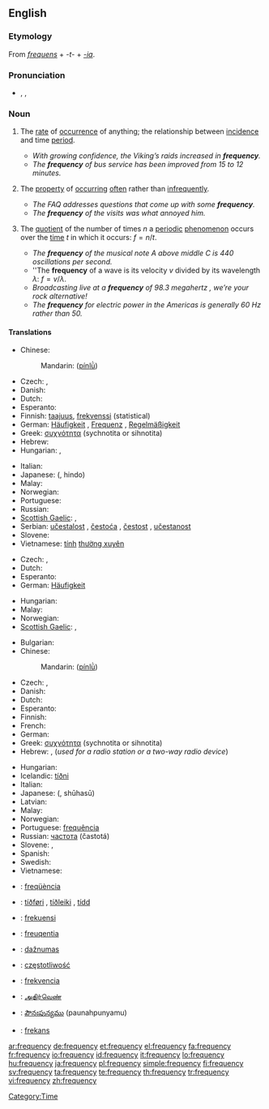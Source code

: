 {{wikipedia|Frequency (disambiguation)}}
==English==

===Etymology===
From {{etyl|la}} ''[[frequens]]'' + ''-t-'' + ''[[-ia]]''.

===Pronunciation===
* {{enPR|frĕʹkwən-sē}}, {{IPA|/ˈfriːkwənsi/}}, {{SAMPA|/"fri:kw@nsi/}}

===Noun===
{{en-noun|frequenc|ies}}

# {{uncountable}} The [[rate]] of [[occurrence]] of anything; the relationship between [[incidence]] and time [[period]].
#* ''With growing confidence, the Viking’s raids increased in '''frequency'''.''
#* ''The '''frequency''' of bus service has been improved from 15 to 12 minutes.''
# {{uncountable}} The [[property]] of [[occur]]ring [[often]] rather than [[infrequently]].
#* ''The FAQ addresses questions that come up with some '''frequency'''.''
#* ''The '''frequency''' of the visits was what annoyed him.''
# {{countable}} The [[quotient]] of the number of times <math>n</math> a [[periodic]] [[phenomenon]] occurs over the [[time]] <math>t</math> in which it occurs: <math>f = n / t</math>.
#* ''The '''frequency''' of the musical note A above middle C is 440 oscillations per second.''
#* ''The '''frequency''' of a wave is its velocity <math>v</math> divided by its wavelength <math>\lambda</math>: <math>f = v / \lambda</math>.
#* ''Broadcasting live at a '''frequency''' of 98.3 megahertz<!--fictional station-->, we’re your rock alternative!''
#* ''The '''frequency''' for electric power in the Americas is generally 60 Hz rather than 50.''

====Translations====
{{trans-top|rate of occurrence of anything}}
* Chinese:
*: Mandarin: {{zh-ts|頻率|频率}} ([[pín]][[lǜ]])
* Czech: {{t-|cs|četnost|n}}, {{t-|cs|frekvence|f}}
* Danish: {{t+|da|hyppighed|c}}
* Dutch: {{t+|nl|frequentie|f}}
* Esperanto: {{t-|eo|ofto|xs=Esperanto}}
* Finnish: [[taajuus]], [[frekvenssi]] (statistical)
* German: [[Häufigkeit]] {{f}}, [[Frequenz]] {{f}}, [[Regelmäßigkeit]] {{f}}
* Greek: [[συχνότητα]] (sychnotita or sihnotita) {{f}}
* Hebrew: {{he-translation|תדירות|tedirút}} {{f}}
* Hungarian: {{t+|hu|gyakoriság}}, {{t|hu|ismétlődés}}
{{trans-mid}}
* Italian: {{t+|it|frequenza|f}}
* Japanese: {{Jpan|[[頻度]]}} ({{Jpan|[[ひんど]]}}, hindo)
* Malay: {{t|ms|kekerapan|xs=Malay}}
* Norwegian: {{t|no|hyppighet|m}}
* Portuguese: {{t+|pt|frequência|f}}
* Russian: {{t+|ru|частота|f|tr=častotá|sc=Cyrl}}
* [[Scottish Gaelic]]: {{t-|gd|bitheantas|m|xs=Scottish Gaelic}}, {{t-|gd|tricead|m|xs=Scottish Gaelic}}
* Serbian: [[učestalost]] {{f}}, [[čestoća]] {{f}}, [[čestost]] {{f}}, [[učestanost]] {{f}}
* Slovene: {{t|sl|pogostost|f}}
* Vietnamese: [[tính]] [[thường xuyên]]
{{trans-bottom}}

{{trans-top|property of occurring often rather than infrequently}}
* Czech: {{t-|cs|častost|n}}, {{t-|cs|frekvence|f}}
* Dutch: {{t|nl|regelmaat|m|f}}
* Esperanto: {{t-|eo|ofteco|xs=Esperanto}}
* German: [[Häufigkeit]] {{f}}
{{trans-mid}}
* Hungarian: {{t+|hu|gyakoriság}}
* Malay: {{t|ms|kekerapan|xs=Malay}}
* Norwegian: {{t|no|hyppighet|m}}
* [[Scottish Gaelic]]: {{t-|gd|bitheantas|m|xs=Scottish Gaelic}}, {{t-|gd|tricead|m|xs=Scottish Gaelic}}
{{trans-bottom}}

{{trans-top|number of occurrences divided by time}}
* Bulgarian: {{t+|bg|честота|f|tr=cestota|sc=Cyrl}}
* Chinese:
*: Mandarin: {{zh-ts|頻率|频率}} ([[pín]][[lǜ]])
* Czech: {{t-|cs|frekvence|f}}, {{t-|cs|kmitočet|m}} {{i|of radio frequency}}
* Danish: {{t-|da|frekvens|n}}
* Dutch: {{t+|nl|frequentie|f}}
* Esperanto: {{t-|eo|frekvenco|xs=Esperanto}}
* Finnish: {{t-|fi|taajuus}}
* French: {{t+|fr|fréquence|f}}
* German: {{t+|de|Frequenz|f}}
* Greek: [[συχνότητα]] (sychnotita or sihnotita) {{f}}
* Hebrew: {{he-translation|תדירות|tedirút}} {{f}}, {{he-translation|תדר|téder}} {{m}} (''used for a radio station or a two-way radio device'')
{{trans-mid}}
* Hungarian: {{t+|hu|frekvencia}}
* Icelandic: [[tíðni]] {{f}}
* Italian: {{t+|it|frequenza|f}}
* Japanese: {{Jpan|[[周波数]]}} ({{Jpan|[[しゅうはすう]]}}, shūhasū)
* Latvian: {{t-|lv|frekvence|f|xs=Latvian}}
* Malay: {{t|ms|frekuensi|xs=Malay}}
* Norwegian: {{t+|no|frekvens|m}}
* Portuguese: [[frequência]] {{f}}
* Russian: [[частота]] (častotá) {{f}}
* Slovene: {{t+|sl|frekvenca|f}}, {{t|sl|pogostost|f}}
* Spanish: {{t+|es|frecuencia|f}}
* Swedish: {{t+|sv|frekvens}}
* Vietnamese: {{t+|vi|tần số|xs=Vietnamese}}
{{trans-bottom}}

{{checktrans-top}}
* {{ttbc|Catalan}}: [[freqüència]] {{f}}
* {{ttbc|Faroese}}: [[tíðføri]] {{n}}, [[tíðleiki]] {{m}}, [[tídd]] {{f}}
* {{ttbc|Indonesian}}: [[frekuensi]]
* {{ttbc|Latin}}: [[freuqentia]] {{f}}
* {{ttbc|Lithuanian}}: [[dažnumas]]
{{trans-mid}}
* {{ttbc|Polish}}: [[częstotliwość]] {{m}}
* {{ttbc|Slovak}}: [[frekvencia]] {{f}}
* {{ttbc|Tamil}}: [[அதிர்வெண்]]
* {{ttbc|Telugu}}: [[పౌనఃపున్యము]] (paunahpunyamu)
* {{ttbc|Turkish}}: [[frekans]]
{{trans-bottom}}

[[Category:Time]]

[[ar:frequency]]
[[de:frequency]]
[[et:frequency]]
[[el:frequency]]
[[fa:frequency]]
[[fr:frequency]]
[[io:frequency]]
[[id:frequency]]
[[it:frequency]]
[[lo:frequency]]
[[hu:frequency]]
[[ja:frequency]]
[[pl:frequency]]
[[simple:frequency]]
[[fi:frequency]]
[[sv:frequency]]
[[ta:frequency]]
[[te:frequency]]
[[th:frequency]]
[[tr:frequency]]
[[vi:frequency]]
[[zh:frequency]]